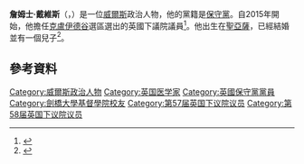 '''詹姆士·戴維斯'''（{{lang-en|James Davies}}，{{bd|1980年|2月27日}}）是一位[[威爾斯|威爾斯]]政治人物，他的黨籍是[[保守黨_(英國)|保守黨]]。自2015年開始，他擔任[[克盧伊德谷_(英國國會選區)|克盧伊德谷]]選區選出的英國下議院議員<ref>{{cite web|title=Vale of Clwyd|url=http://www.bbc.co.uk/news/politics/constituencies/W07000060|publisher=BBC|accessdate=10 May 2015|archive-date=2015-05-08|archive-url=https://web.archive.org/web/20150508052248/http://www.bbc.co.uk/news/politics/constituencies/W07000060|dead-url=no}}</ref>。他出生在[[聖亞薩|聖亞薩]]，已經結婚並有一個兒子<ref>{{cite news|last1=Welton|first1=Blake|title=James Davies, Conservative candidate for Vale of Clwyd|url=http://www.dailypost.co.uk/news/local-news/james-davies-conservative-candidate-vale-9013066|accessdate=10 May 2015|work=Daily Post|date=9 April 2015|archive-date=2015-05-18|archive-url=https://web.archive.org/web/20150518080800/http://www.dailypost.co.uk/news/local-news/james-davies-conservative-candidate-vale-9013066|dead-url=no}}</ref>。
==參考資料==
{{Reflist}}

{{DEFAULTSORT:Davies, James}}
[[Category:威爾斯政治人物|Category:威爾斯政治人物]]
[[Category:英国医学家|Category:英国医学家]]
[[Category:英國保守黨黨員|Category:英國保守黨黨員]]
[[Category:劍橋大學基督學院校友|Category:劍橋大學基督學院校友]]
[[Category:第57届英国下议院议员|Category:第57届英国下议院议员]]
[[Category:第58届英国下议院议员|Category:第58届英国下议院议员]]